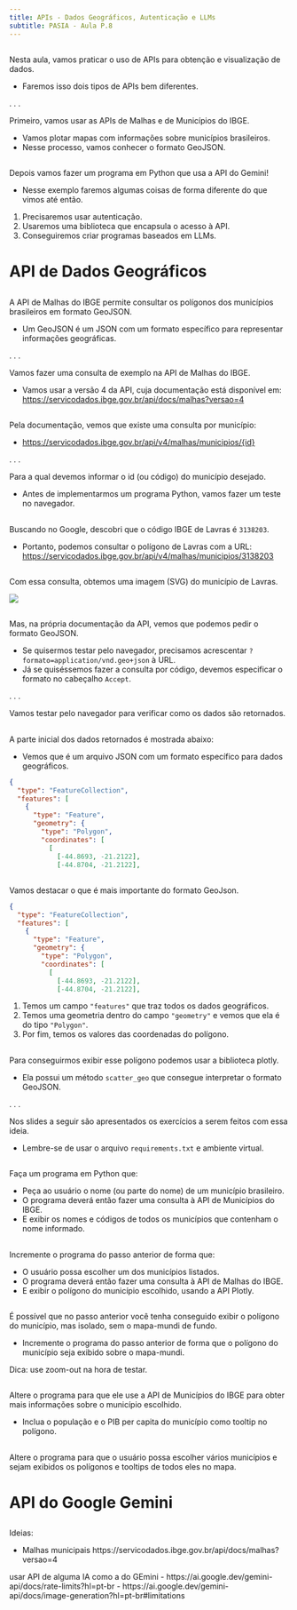 ```yaml
---
title: APIs - Dados Geográficos, Autenticação e LLMs
subtitle: PASIA - Aula P.8
---
```


##  

Nesta aula, vamos praticar o uso de APIs para obtenção e visualização de dados.

- Faremos isso dois tipos de APIs bem diferentes.

. . .

Primeiro, vamos usar as APIs de Malhas e de Municípios do IBGE.

- Vamos plotar mapas com informações sobre municípios brasileiros.
- Nesse processo, vamos conhecer o formato GeoJSON.

##

Depois vamos fazer um programa em Python que usa a API do Gemini!

- Nesse exemplo faremos algumas coisas de forma diferente do que vimos até então.
 1. Precisaremos usar autenticação.
 2. Usaremos uma biblioteca que encapsula o acesso à API.
 3. Conseguiremos criar programas baseados em LLMs.


# API de Dados Geográficos {background-color="#40666e"}

##

A API de Malhas do IBGE permite consultar os polígonos dos municípios 
brasileiros em formato GeoJSON.

- Um GeoJSON é um JSON com um formato específico para representar informações geográficas.

. . .

Vamos fazer uma consulta de exemplo na API de Malhas do IBGE.

- Vamos usar a versão 4 da API, cuja documentação está disponível em:
  [https://servicodados.ibge.gov.br/api/docs/malhas?versao=4](https://servicodados.ibge.gov.br/api/docs/malhas?versao=4)

##

Pela documentação, vemos que existe uma consulta por município:

  - [https://servicodados.ibge.gov.br/api/v4/malhas/municipios/{id}
  ](https://servicodados.ibge.gov.br/api/v4/malhas/municipios/{id})

. . .

Para a qual devemos informar o id (ou código) do município desejado.

- Antes de implementarmos um programa Python, vamos fazer um teste no navegador.

##

Buscando no Google, descobri que o código IBGE de Lavras é `3138203`.

- Portanto, podemos consultar o polígono de Lavras com a URL:
  [https://servicodados.ibge.gov.br/api/v4/malhas/municipios/3138203](https://servicodados.ibge.gov.br/api/v4/malhas/municipios/3138203)

##

Com essa consulta, obtemos uma imagem (SVG) do município de Lavras.

![](imagens/svg_poligono_lavras.png){fig-align="center" style="max-height: 50vh; width: auto;"}

##

Mas, na própria documentação da API, vemos que podemos pedir o formato GeoJSON.

- Se quisermos testar pelo navegador, precisamos acrescentar `?formato=application/vnd.geo+json` à URL.
- Já se quiséssemos fazer a consulta por código, devemos especificar o formato no cabeçalho `Accept`.

. . .

Vamos testar pelo navegador para verificar como os dados são retornados.

##

A parte inicial dos dados retornados é mostrada abaixo:

- Vemos que é um arquivo JSON com um formato específico para dados geográficos.


```.json
{
  "type": "FeatureCollection",
  "features": [
    {
      "type": "Feature",
      "geometry": {
        "type": "Polygon",
        "coordinates": [
          [
            [-44.8693, -21.2122],
            [-44.8704, -21.2122],

```

##

Vamos destacar o que é mais importante do formato GeoJson.

```.json
{
  "type": "FeatureCollection",
  "features": [
    {
      "type": "Feature",
      "geometry": {
        "type": "Polygon",
        "coordinates": [
          [
            [-44.8693, -21.2122],
            [-44.8704, -21.2122],

```

1. Temos um campo `"features"` que traz todos os dados geográficos.
2. Temos uma geometria dentro do campo `"geometry"` e vemos que ela é do tipo `"Polygon"`.
3. Por fim, temos os valores das coordenadas do polígono.

##

Para conseguirmos exibir esse polígono podemos usar a biblioteca plotly.

- Ela possui um método `scatter_geo` que consegue interpretar o formato GeoJSON.

. . .

Nos slides a seguir são apresentados os exercícios a serem feitos com essa ideia.

- Lembre-se de usar o arquivo `requirements.txt` e ambiente virtual.

##

:::: {.callout-note title="Tarefa 1 - Identificando um município" icon=false, .nonincremental}
Faça um programa em Python que:

- Peça ao usuário o nome (ou parte do nome) de um município brasileiro.
- O programa deverá então fazer uma consulta à API de Municípios do IBGE.
- E exibir os nomes e códigos de todos os municípios que contenham o nome informado.
::::

##

:::: {.callout-note title="Tarefa 2 - Exibindo polígono do município" icon=false, .nonincremental}
Incremente o programa do passo anterior de forma que:

- O usuário possa escolher um dos municípios listados.
- O programa deverá então fazer uma consulta à API de Malhas do IBGE.
- E exibir o polígono do município escolhido, usando a API Plotly.
::::

##

:::: {.callout-note title="Tarefa 3 - Exibindo polígono no mapa-mundi" icon=false, .nonincremental}
É possível que no passo anterior você tenha conseguido exibir o polígono do município, mas isolado, 
sem o mapa-mundi de fundo.

- Incremente o programa do passo anterior de forma que o polígono do município seja exibido sobre o mapa-mundi.

Dica: use zoom-out na hora de testar.
::::

##

:::: {.callout-note title="Tarefa 4 - Incluindo mais informações no mapa" icon=false, .nonincremental}
Altere o programa para que ele use a API de Municípios do IBGE para obter mais informações sobre o município escolhido.

- Inclua o população e o PIB per capita do município como tooltip no polígono.
::::

##

:::: {.callout-note title="Tarefa 5 - Incluindo mais municípios" icon=false, .nonincremental}
Altere o programa para que o usuário possa escolher vários municípios e sejam exibidos os polígonos e
tooltips de todos eles no mapa.
::::

# API do Google Gemini {background-color="#40666e"}


##

Ideias:

- Malhas municipais
https://servicodados.ibge.gov.br/api/docs/malhas?versao=4


usar API de alguma IA como a do GEmini
- https://ai.google.dev/gemini-api/docs/rate-limits?hl=pt-br
- https://ai.google.dev/gemini-api/docs/image-generation?hl=pt-br#limitations

